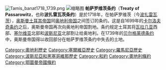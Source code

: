 {{unreferenced|time=2018-05-31T13:44:09+00:00}}
[[File:Tamis_banat1718_1739.png|thumb]]
[[File:Treaty_of_Passarowitz_01.jpg|缩略图]]
'''帕萨罗维茨条约'''（'''Treaty of Passarowitz'''，也称'''波扎雷瓦茨条约'''）是於1718年，在帕萨罗维茨（今[[波扎雷瓦茨|波扎雷瓦茨]]），[[奥斯曼土耳其帝国|奥斯曼土耳其帝国]]同[[奥地利帝国|奥地利帝国]]之间签订的条约。这是自1699年的[[卡尔洛夫奇条约|卡尔洛夫奇条约]]之后，奥斯曼帝国再次向奥地利帝国割地。条约规定土耳其将[[瓦拉几亚|瓦拉几亚]]西部、[[塞尔维亚|塞尔维亚]]北部和[[波斯尼亚|波斯尼亚]]北部割让给奥地利。在1739年的[[贝尔格莱德条约|贝尔格莱德条约]]中，奥斯曼帝国得以收回部分在帕萨罗维茨条约中失去的土地。

{{Hist-stub}}
{{DEFAULTSORT:Passarowitz}}
[[Category:奧地利歷史|Category:奧地利歷史]]
[[Category:塞爾維亞歷史|Category:塞爾維亞歷史]]
[[Category:羅馬尼亞歷史|Category:羅馬尼亞歷史]]
[[Category:波斯尼亞和黑塞哥維那歷史|Category:波斯尼亞和黑塞哥維那歷史]]
[[Category:和約|Category:和約]]
[[Category:奧地利條約|Category:奧地利條約]]
[[Category:鄂圖曼帝國條約|Category:鄂圖曼帝國條約]]